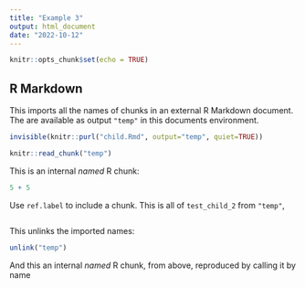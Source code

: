 ```yaml
---
title: "Example 3"
output: html_document
date: "2022-10-12"
---
```


```r
knitr::opts_chunk$set(echo = TRUE)
```

## R Markdown

This imports all the names of chunks in an external R Markdown document.
The are available as output `"temp"` in this documents environment.

```r

invisible(knitr::purl("child.Rmd", output="temp", quiet=TRUE))

knitr::read_chunk("temp")

```

This is an internal _named_ R chunk:

```r
5 + 5
```

Use `ref.label` to include a chunk.
This is all of `test_child_2` from `"temp"`,

```r
```

This unlinks the imported names:

```r
unlink("temp")
```

And this an internal _named_ R chunk, from above, reproduced by calling it by name

```r
```